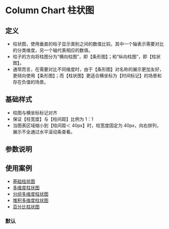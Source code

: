 
# Column Chart 柱状图

## 定义

- 柱状图，使用垂直的柱子显示类别之间的数值比较。其中一个轴表示需要对比的分类维度，另一个轴代表相应的数值。
- 柱子的方向将柱图分为“横向柱图”，即【条形图】；和“纵向柱图”，即【柱状图】。
- 通常而言，在需要对比不同维度时，由于【条形图】对名称的展示更加友好，更倾向使用【条形图】；而【柱状图】更适合横坐标为【时间标记】的场景和存在负值的场景。

## 基础样式

- 柱图与横坐标标记对齐
- 保证【柱宽度】与【柱间距】比例为 1：1
- 当图表区域缩小到【柱间距＜ 40px】时，柱宽度固定为 40px，向右排列，展示不全通过水平滚动条查看。

## 参数说明

<ArgsTable of={Column} />

## 使用案例

- [基础柱状图](/story/charts-柱状图-column-chart--column-with-one)
- [多维度柱状图](/story/charts-柱状图-column-chart--column-with-multi)
- [分组多维度柱状图](/story/charts-柱状图-column-chart--column-with-group)
- [堆积多维度柱状图](/story/charts-柱状图-column-chart--stacking-diagram-column)
- [百分比柱状图](/story/charts-柱状图-column-chart--percent-column)

### 默认
